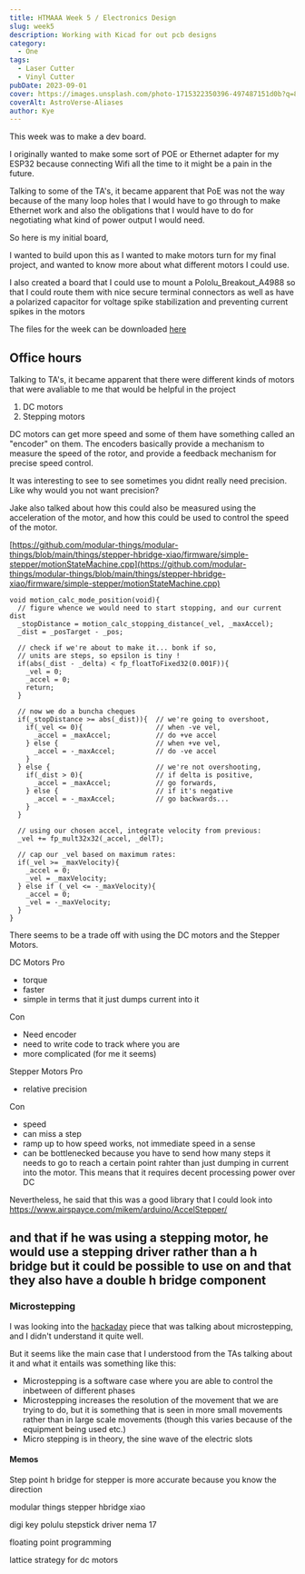 ```yaml
---
title: HTMAAA Week 5 / Electronics Design
slug: week5
description: Working with Kicad for out pcb designs
category:
  - One
tags:
  - Laser Cutter
  - Vinyl Cutter
pubDate: 2023-09-01
cover: https://images.unsplash.com/photo-1715322350396-497487151d0b?q=80&w=1960&h=1102&auto=format&fit=crop&ixlib=rb-4.0.3&ixid=M3wxMjA3fDB8MHxwaG90by1wYWdlfHx8fGVufDB8fHx8fA%3D%3D
coverAlt: AstroVerse-Aliases
author: Kye
---
```






This week was to make a dev board.

I originally wanted to make some sort of POE or Ethernet adapter for my ESP32 because connecting Wifi all the time to it might be a pain in the future.

Talking to some of the TA's, it became apparent that PoE was not the way because of the many loop holes that I would have to go through to make Ethernet work and also the obligations that I would have to do for negotiating what kind of power output I would need.

So here is my initial board,

<OptimizedCover src={board_pcb} alt="board_pcb"  />

<OptimizedCover src={board_pcb} alt="board_sch"  />



I wanted to build upon this as I wanted to make motors turn for my final project, and wanted to know more about what different motors I could use.

I also created a board that I could use to mount a Pololu_Breakout_A4988 so that I could route them with nice secure terminal connectors as well as have a polarized capacitor for voltage spike stabilization and preventing current spikes in the motors

<OptimizedCover src={motor_pcb} alt="board_sch"  />

<OptimizedCover src={motor_sch} alt="board_sch"  />


The files for the week can be downloaded <a href="/week5/week5_motor_dev.zip" download>here</a>



## Office hours

Talking to TA's, it became apparent that there were different kinds of motors that were avaliable to me that would be helpful in the project

1. DC motors
2. Stepping motors


DC motors can get more speed and some of them have something called an "encoder" on them.
The encoders basically  provide a mechanism to measure the speed of the rotor, and provide a feedback mechanism for precise speed control. 

It was interesting to see to see sometimes you didnt really need precision. Like why would you not want precision?

Jake also talked about how this could also be measured using the acceleration of the motor, and how this could be used to control the speed of the motor.

[https://github.com/modular-things/modular-things/blob/main/things/stepper-hbridge-xiao/firmware/simple-stepper/motionStateMachine.cpp](https://github.com/modular-things/modular-things/blob/main/things/stepper-hbridge-xiao/firmware/simple-stepper/motionStateMachine.cpp)

```
void motion_calc_mode_position(void){
  // figure whence we would need to start stopping, and our current dist  
  _stopDistance = motion_calc_stopping_distance(_vel, _maxAccel);
  _dist = _posTarget - _pos;

  // check if we're about to make it... bonk if so, 
  // units are steps, so epsilon is tiny ! 
  if(abs(_dist - _delta) < fp_floatToFixed32(0.001F)){
    _vel = 0;
    _accel = 0;
    return;
  }

  // now we do a buncha cheques 
  if(_stopDistance >= abs(_dist)){  // we're going to overshoot, 
    if(_vel <= 0){                  // when -ve vel, 
      _accel = _maxAccel;           // do +ve accel 
    } else {                        // when +ve vel, 
      _accel = -_maxAccel;          // do -ve accel 
    }
  } else {                          // we're not overshooting, 
    if(_dist > 0){                  // if delta is positive,
      _accel = _maxAccel;           // go forwards, 
    } else {                        // if it's negative 
      _accel = -_maxAccel;          // go backwards... 
    }
  }

  // using our chosen accel, integrate velocity from previous: 
  _vel += fp_mult32x32(_accel, _delT); 

  // cap our _vel based on maximum rates: 
  if(_vel >= _maxVelocity){
    _accel = 0;
    _vel = _maxVelocity;
  } else if (_vel <= -_maxVelocity){
    _accel = 0;
    _vel = -_maxVelocity;
  }
}
```

There seems to be a trade off with using the DC motors and the Stepper Motors.

DC Motors
Pro
- torque
- faster
- simple in terms that it just dumps current into it

Con
- Need encoder
- need to write code to track where you are
- more complicated (for me it seems)


Stepper Motors
Pro
- relative precision

Con
- speed
- can miss a step 
- ramp up to how speed works, not immediate speed in a sense
- can be bottlenecked because you have to send how many steps it needs to go to reach a certain point rahter than just dumping in current into the motor. This means that it requires decent processing power over DC


Nevertheless, he said that this was a good library that I could look into
https://www.airspayce.com/mikem/arduino/AccelStepper/

and that if he was using a stepping motor, he would use a stepping driver rather than a h bridge
but it could be possible to use on and that they also have a double h bridge component
- 



### Microstepping 
I was looking into the [hackaday](https://hackaday.com/2016/08/29/how-accurate-is-microstepping-really/) piece that was talking about microstepping, and I didn't understand it quite well.

But it seems like the main case that I understood from the TAs talking about it and what it entails was something like this:
- Microstepping is a software case where you are able to control the inbetween of different phases 
- Microstepping increases the resolution of the movement that we are trying to do, but it is something that is seen in more small movements rather than in large scale movements (though this varies because of the equipment being used etc.)
- Micro stepping is in theory, the sine wave of the electric slots

#### Memos


Step point
h bridge for stepper is more accurate because you know the direction 


modular things stepper hbridge xiao

digi key polulu stepstick driver
nema 17

floating point programming

lattice strategy for dc motors